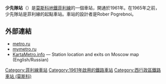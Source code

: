 {{Infobox station 
|name          = 少先隊
|native_name   = Пионерская
|native_name_lang=ru
|type          = [[莫斯科地鐵|莫斯科地鐵]]車站
|image         = Пионерская ст.jpg
|image_size    = 
|image_caption = 
|address       = [[西行政區_(莫斯科)|西行政區]]{{link-en|菲利-達維德科沃區|Fili-Davydkovo District}}馬拉亞菲利街
|borough       = [[莫斯科|莫斯科]]
|country       = [[俄羅斯|俄羅斯]]
|coordinates   = {{coord|55.7360|37.4671|display=inline,title}}
|line          = {{MOSMETRO-bull|4|text=1}}
|other         = '''[[巴士|巴士]]'''：73、135、178
|structure     = 地面，開放
|platform      = 1個[[島式月台|島式月台]]
|depth         =
|levels        = 1層
|tracks        = 2條
|parking       = 無
|opened        = {{start date and age|df=yes|1961|10|13}}
|closed        = 
|rebuilt       = 
|ADA           = 
|code          = 063
|owned         = 莫斯科地鐵
|zone          = 
|former        = 
|passengers    = 
|pass_year     = 
|pass_percent  = 
|pass_system   = 
|mpassengers   = 
|services      = 
|map_type      = Moscow Ring Road
|AlternativeMap= Moscow map MKAD grayscale.png
|map_overlay   = Moscow metro map including line 14.svg
|map_caption   = 
|route_map     = 
|map_state     = collapsed
}}
'''少先隊站'''（{{lang-rus|Пионе́рская|Pionerskaya}}）是[[莫斯科地鐵|莫斯科地鐵]][[菲利線|菲利線]]的一個車站，開通於1961年。在1965年之前，少先隊站是菲利線的起點車站。車站的設計者是Rober Pogrebnoi。

==外部連結==
{{Commons category|Pionerskaya (Moscow Metro)}}
*[http://www.metro.ru/stations/filevskaya/pionerskaya/ metro.ru] {{Wayback|url=http://www.metro.ru/stations/filevskaya/pionerskaya/ |date=20160303212930 }}
*[https://web.archive.org/web/20061209155859/http://www.mymetro.ru/cgi-bin/list.pl?lng=ru&a=1&b=4&c=10 mymetro.ru]
*[http://www.kartametro.info/?hl=EN&ms=Pionerskaya&z=17&t=k KartaMetro.info] — Station location and exits on Moscow map (English/Russian)
{{菲利線}}
[[Category:菲利線車站|Category:菲利線車站]]
[[Category:1961年啟用的鐵路車站|Category:1961年啟用的鐵路車站]]
[[Category:西行政區鐵路車站_(莫斯科)|Category:西行政區鐵路車站 (莫斯科)]]